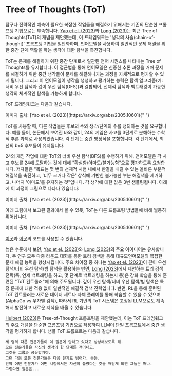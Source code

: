 # Tree of Thoughts (ToT)


탐구나 전략적인 예측이 필요한 복잡한 작업들을 해결하기 위해서는 기존의 단순한 프롬프팅 기법으로는 부족합니다. [Yao et el. (2023)](https://arxiv.org/abs/2305.10601)와 [Long (2023)](https://arxiv.org/abs/2305.08291)는 최근 Tree of Thoughts(ToT)의 개념을 제안했는데, 이 프레임워크는 '생각의 사슬(chain-of-thought)' 프롬프팅 기법을 일반화하며, 언어모델을 사용하여 일반적인 문제 해결을 위한 중간 단계 역할을 하는 생각에 대한 탐색을 촉진합니다.

ToT는 문제를 해결하기 위한 중간 단계로서 일관된 언어 시퀀스를 나타내는 Tree of Thoughts를 유지합니다. 이 접근법을 통해 언어모델은 신중한 추론 과정을 거쳐 문제를 해결하기 위한 중간 생각들이 문제를 해결해나가는 과정을 자체적으로 평가할 수 있게 됩니다. 그리고 이 언어모델이 생각을 생성하고 평가하는 능력은 탐색 알고리즘(예: 너비 우선 탐색과 깊이 우선 탐색(DFS))과 결합되어, 선제적 탐색과 백트래킹이 가능한 생각의 체계적인 탐색을 가능하게 합니다.

ToT 프레임워크는 다음과 같습니다.

<Screenshot src={TOT} alt="TOT" />
이미지 출처: [Yao et el. (2023)](https://arxiv.org/abs/2305.10601){" "}

ToT를 사용할 때, 다른 작업들은 후보의 수와 생각/단계의 수를 정의하는 것을 요구합니다. 예를 들어, 논문에서 보여진 바와 같이, 24의 게임은 사고를 3단계로 분해하는 수학적 추론 과제로 사용되었습니다. 각 단계는 중간 방정식을 포함합니다. 각 단계에서, 최선의 b=5 후보들이 유지됩니다.

24의 게임 작업에 대한 ToT의 너비 우선 탐색(BFS)를 수행하기 위해, 언어모델은 각 사고 후보를 24에 도달하는 것에 대해 "확실함/아마도/불가능함"으로 평가하도록 요청합니다. 저자들은 "목표는 몇 번의 선제적 시험 내에서 판결을 내릴 수 있는 올바른 부분적 해결책을 촉진하고, '너무 크거나 작은' 상식에 기반한 불가능한 부분 해결책을 제거하고, 나머지 '아마도'를 유지하는 것"입니다. 각 생각에 대한 값은 3번 샘플링됩니다. 아래에 이 과정이 그림으로 나타나 있습니다:

<Screenshot src={TOT2} alt="TOT2" />
이미지 출처: [Yao et el. (2023)](https://arxiv.org/abs/2305.10601){" "}

아래 그림에서 보고된 결과에서 볼 수 있듯, ToT는 다른 프롬프팅 방법들에 비해 월등히 뛰어납니다.

<Screenshot src={TOT3} alt="TOT3" />
이미지 출처: [Yao et el. (2023)](https://arxiv.org/abs/2305.10601){" "}

[이곳](https://github.com/princeton-nlp/tree-of-thought-llm)과 [이곳](https://github.com/jieyilong/tree-of-thought-puzzle-solver)의 코드를 사용할 수 있습니다.

높은 수준에서 보면, [Yao et el. (2023)](https://arxiv.org/abs/2305.10601)와 [Long (2023)](https://arxiv.org/abs/2305.08291)의 주요 아이디어는 유사합니다. 두 연구 모두 다중 라운드 대화를 통한 트리 검색을 통해 대규모언어모델의 복잡한 문제 해결 능력을 향상시킵니다. 주요 차이점 중 하나는 [Yao et el. (2023)](https://arxiv.org/abs/2305.10601)이 깊이 우선 탐색/너비 우선 탐색/빔 탐색을 활용하는 반면, [Long (2023)](https://arxiv.org/abs/2305.08291)에서 제안하는 트리 검색 전략(즉, 언제 백트래킹을 하고, 몇 단계로 백트래킹을 하는지 등)은 강화 학습을 통해 훈련된 "ToT 컨트롤러"에 의해 주도됩니다. 깊이 우선 탐색/너비 우선 탐색/빔 탐색은 특정 문제에 대한 적응 없이 일반적인 해결책 검색 전략입니다. 반면, RL을 통해 훈련된 ToT 컨트롤러는 새로운 데이터 세트나 자체 플레이를 통해 학습할 수 있을 수 있으며(AlphaGo vs 무차별 검색), 따라서 RL 기반의 ToT 시스템은 고정된 LLM으로도 계속해서 발전하고 새로운 지식을 배울 수 있습니다.

[Hulbert (2023)](https://github.com/dave1010/tree-of-thought-prompting)은 Tree-of-Thought 프롬프팅을 제안했는데, 이는 ToT 프레임워크의 주요 개념을 단순한 프롬프팅 기법으로 적용하여 LLM이 단일 프롬프트에서 중간 생각을 평가하게 합니다. 샘플 ToT 프롬프트는 다음과 같습니다.

```
세 명의 다른 전문가들이 이 질문에 답하고 있다고 상상해보도록 해.
모든 전문가들은 자신의 생각의 한 단계를 적어내고,
그것을 그룹과 공유할거야.
그런 다음 모든 전문가들은 다음 단계로 넘어가. 등등.
만약 어떤 전문가가 어떤 시점에서든 자신이 틀렸다는 것을 깨닫게 되면 그들은 떠나.
그렇다면 질문은...
```
